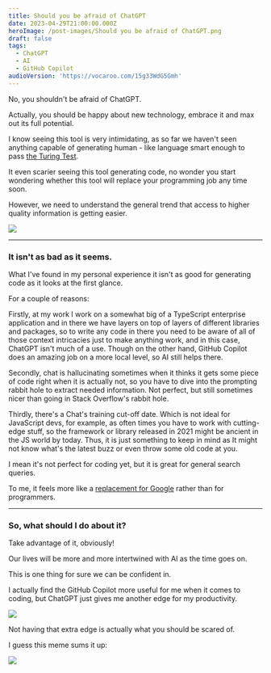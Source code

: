 ```yaml
---
title: Should you be afraid of ChatGPT
date: 2023-04-29T21:00:00.000Z
heroImage: /post-images/Should you be afraid of ChatGPT.png
draft: false
tags:
  - ChatGPT
  - AI
  - GitHub Copilot
audioVersion: 'https://vocaroo.com/15g33WdG5Gmh'
---
```


No, you shouldn't be afraid of ChatGPT.

Actually, you should be happy about new technology, embrace it and max out its full potential.

I know seeing this tool is very intimidating, as so far we haven't seen anything capable of generating human - like language smart enough to pass [the Turing Test](https://en.wikipedia.org/wiki/Turing_test).

It even scarier seeing this tool generating code, no wonder you start wondering whether this tool will replace your programming job any time soon.

However, we need to understand the general trend that access to higher quality information is getting easier.

![](/post-images/ease-of-access-to-information.png)

***

### It isn't as bad as it seems.

What I've found in my personal experience it isn't as good for generating code as it looks at the first glance.

For a couple of reasons:

Firstly, at my work I work on a somewhat big of a TypeScript enterprise application and in there we have layers on top of layers of different libraries and packages, so to write any code in there you need to be aware of all of those context intricacies just to make anything work, and in this case, ChatGPT isn't much of a use. Though on the other hand, GitHub Copilot does an amazing job on a more local level, so AI still helps there.

Secondly, chat is hallucinating sometimes when it thinks it gets some piece of code right when it is actually not, so you have to dive into the prompting rabbit hole to extract needed information. Not perfect, but still sometimes nicer than going in Stack Overflow's rabbit hole.

Thirdly, there's a Chat's training cut-off date. Which is not ideal for JavaScript devs, for example, as often times you have to work with cutting-edge stuff, so the framework or library released in 2021 might be ancient in the JS world by today. Thus, it is just something to keep in mind as It might not know what's the latest buzz or even throw some old code at you.

I mean it's not perfect for coding yet, but it is great for general search queries.

To me, it feels more like a [replacement for Google](https://alex-code.com/post/2023-04-22-why-chatgpt-is-better-than-google) rather than for programmers.

***

### So, what should I do about it?

Take advantage of it, obviously!

Our lives will be more and more intertwined with AI as the time goes on.

This is one thing for sure we can be confident in.

I actually find the GitHub Copilot more useful for me when it comes to coding, but ChatGPT just gives me another edge for my productivity.

![](/post-images/ai-productivity-comparison.png)

Not having that extra edge is actually what you should be scared of.

I guess this meme sums it up:

![](/post-images/ai-meme.png)
